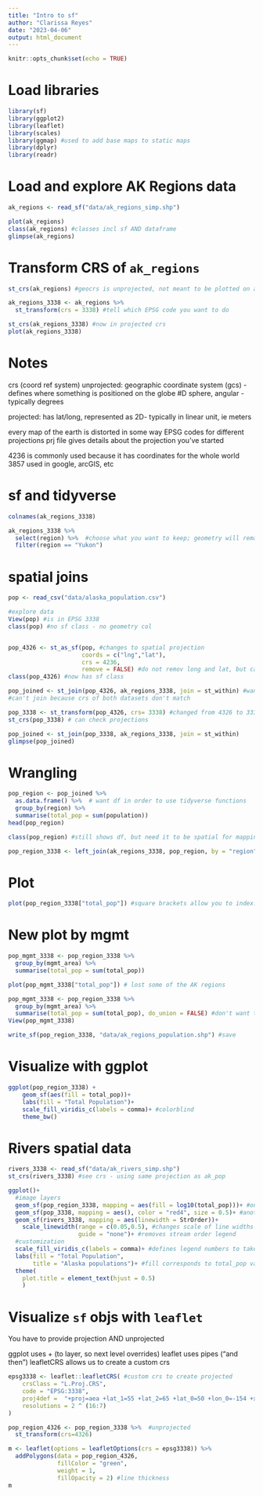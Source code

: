 ```yaml
---
title: "Intro to sf"
author: "Clarissa Reyes"
date: "2023-04-06"
output: html_document
---
```


```r
knitr::opts_chunk$set(echo = TRUE)
```

# Load libraries
```r
library(sf)
library(ggplot2)
library(leaflet)
library(scales)
library(ggmap) #used to add base maps to static maps 
library(dplyr)
library(readr)

```

# Load and explore AK Regions data
```r
ak_regions <- read_sf("data/ak_regions_simp.shp")

plot(ak_regions)
class(ak_regions) #classes incl sf AND dataframe
glimpse(ak_regions)
```

# Transform CRS of `ak_regions`
```r
st_crs(ak_regions) #geocrs is unprojected, not meant to be plotted on a map

ak_regions_3338 <- ak_regions %>% 
  st_transform(crs = 3338) #tell which EPSG code you want to do

st_crs(ak_regions_3338) #now in projected crs
plot(ak_regions_3338)

```
# Notes
crs (coord ref system)
unprojected: geographic coordinate system (gcs)
- defines where something is positioned on the globe #D sphere, angular - typically degrees

projected: has lat/long, represented as 2D- typically in linear unit, ie meters

every map of the earth is distorted in some way
EPSG codes for different projections
prj file gives details about the projection you've started

4236 is commonly used because it has coordinates for the whole world
3857 used in google, arcGIS, etc

# sf and tidyverse
```r
colnames(ak_regions_3338)

ak_regions_3338 %>% 
  select(region) %>%  #choose what you want to keep; geometry will remain ("sticky") bc the data itself is .shp
  filter(region == "Yukon")
```

# spatial joins
```r
pop <- read_csv("data/alaska_population.csv")

#explore data
View(pop) #is in EPSG 3338 
class(pop) #no sf class - no geometry col


pop_4326 <- st_as_sf(pop, #changes to spatial projection
                     coords = c("lng","lat"),
                     crs = 4236,
                     remove = FALSE) #do not remov long and lat, but can bc because geometry col now exists
class(pop_4326) #now has sf class

pop_joined <- st_join(pop_4326, ak_regions_3338, join = st_within) #wanting to know pops within those regions
#can't join because crs of both datasets don't match

pop_3338 <- st_transform(pop_4326, crs= 3338) #changed from 4326 to 3338
st_crs(pop_3338) # can check projections

pop_joined <- st_join(pop_3338, ak_regions_3338, join = st_within) 
glimpse(pop_joined)
```

# Wrangling
```r
pop_region <- pop_joined %>% 
  as.data.frame() %>%  # want df in order to use tidyverse functions
  group_by(region) %>% 
  summarise(total_pop = sum(population))
head(pop_region)

class(pop_region) #still shows df, but need it to be spatial for mapping

pop_region_3338 <- left_join(ak_regions_3338, pop_region, by = "region")
```
# Plot
```r
plot(pop_region_3338["total_pop"]) #square brackets allow you to index: access diff values/variables within df

```

# New plot by mgmt
```r
pop_mgmt_3338 <- pop_region_3338 %>% 
  group_by(mgmt_area) %>% 
  summarise(total_pop = sum(total_pop))

plot(pop_mgmt_3338["total_pop"]) # lost some of the AK regions

pop_mgmt_3338 <- pop_region_3338 %>% 
  group_by(mgmt_area) %>% 
  summarise(total_pop = sum(total_pop), do_union = FALSE) #don't want to lose the geometries 
View(pop_mgmt_3338)

write_sf(pop_region_3338, "data/ak_regions_population.shp") #save
```
# Visualize with ggplot
```r
ggplot(pop_region_3338) +
    geom_sf(aes(fill = total_pop))+ 
    labs(fill = "Total Population")+ 
    scale_fill_viridis_c(labels = comma)+ #colorblind 
    theme_bw()
```

# Rivers spatial data
```r
rivers_3338 <- read_sf("data/ak_rivers_simp.shp")
st_crs(rivers_3338) #see crs - using same projection as ak_pop

ggplot()+
  #image layers
  geom_sf(pop_region_3338, mapping = aes(fill = log10(total_pop)))+ #one data obj here in geom_sf layer
  geom_sf(pop_3338, mapping = aes(), color = "red4", size = 0.5)+ #another data obj #keep aes blank bc using other mappting aes #color has nothing to do with data so should be outside of aes()
  geom_sf(rivers_3338, mapping = aes(linewidth = StrOrder))+ 
    scale_linewidth(range = c(0.05,0.5), #changes scale of line widths
                    guide = "none")+ #removes stream order legend 
  #customization
  scale_fill_viridis_c(labels = comma)+ #defines legend numbers to take away from scientific notation
  labs(fill = "Total Population",
       title = "Alaska populations")+ #fill corresponds to total_pop variable 
  theme(
    plot.title = element_text(hjust = 0.5)
    )
```   
# Visualize `sf` objs with `leaflet`
You have to provide projection AND unprojected

ggplot uses + (to layer, so next level overrides)
leaflet uses pipes ("and then")
leafletCRS allows us to create a custom crs


```r

epsg3338 <- leaflet::leafletCRS( #custom crs to create projected
    crsClass = "L.Proj.CRS",
    code = "EPSG:3338",
    proj4def =  "+proj=aea +lat_1=55 +lat_2=65 +lat_0=50 +lon_0=-154 +x_0=0 +y_0=0 +ellps=GRS80 +towgs84=0,0,0,0,0,0,0 +units=m +no_defs", #proj4 definition required from EPSG
    resolutions = 2 ^ (16:7)
)

pop_region_4326 <- pop_region_3338 %>%  #unprojected
  st_transform(crs=4326) 

m <- leaflet(options = leafletOptions(crs = epsg3338)) %>% 
  addPolygons(data = pop_region_4326,
              fillColor = "green",
              weight = 1,
              fillOpacity = 2) #line thickness 
m
```   




